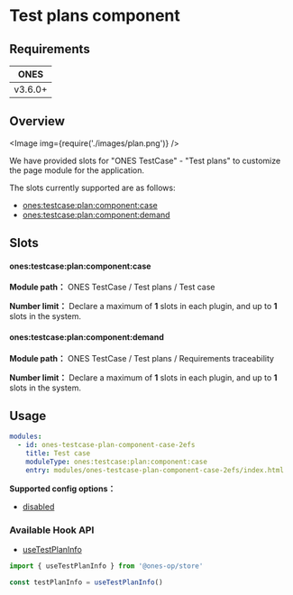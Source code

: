 # Test plans component


## Requirements

| **ONES** |
| :------: |
| v3.6.0+  |

## Overview

<Image img={require('./images/plan.png')} />

We have provided slots for "ONES TestCase" - "Test plans" to customize the page module for the application.

The slots currently supported are as follows:

- [ones:testcase:plan:component:case](#onestestcaseplancomponentcase)
- [ones:testcase:plan:component:demand](#onestestcaseplancomponentdemand)

## Slots

#### ones:testcase:plan:component:case

**Module path：** ONES TestCase / Test plans / Test case

**Number limit：** Declare a maximum of **1** slots in each plugin, and up to **1** slots in the system.

#### ones:testcase:plan:component:demand

**Module path：** ONES TestCase / Test plans / Requirements traceability

**Number limit：** Declare a maximum of **1** slots in each plugin, and up to **1** slots in the system.

## Usage

```yaml
modules:
  - id: ones-testcase-plan-component-case-2efs
    title: Test case
    moduleType: ones:testcase:plan:component:case
    entry: modules/ones-testcase-plan-component-case-2efs/index.html
```

**Supported config options：**

- [disabled](../../../../../reference/config/plugin.yaml#disabled)

### Available Hook API

- [useTestPlanInfo](../../../../../reference/packages/store/store.md#useTestPlanInfo)

```ts
import { useTestPlanInfo } from '@ones-op/store'

const testPlanInfo = useTestPlanInfo()
```

